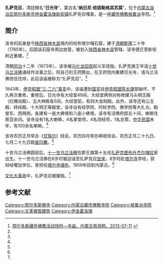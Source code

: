 {{Infobox Tibetan Buddhist monastery
|name =扎萨克召
|image = 
|image size = 250px
|alt = 
|caption = 
|t=
|w=
|to = 
|ipa={{IPA|}}
|z=
|thdl=
|e=
|tc=扎薩克召
|s=扎萨克召
|p=
|m=
|k=
|pushpin_map = 
|latd =  | latm =  | lats =  | latNS = 
|longd=  | longm= | longs =| longEW = 
|iso_region = 
|map_caption = 
|mapsize = 
|location_country = 中国
|location = {{CHN}}[[内蒙古自治区|内蒙古自治区]][[鄂尔多斯市|鄂尔多斯市]][[伊金霍洛旗|伊金霍洛旗]]
|coordinates_display =
|founded_by = 
|date_founded =
|date_renovated =
|sect = [[格鲁派|格鲁派]]
|mather =
|children =
|dedicated_to = 
|tulku =[[乌兰活佛|乌兰活佛]]
|head_lama = 
|head_mgh =
|no._of_monks = 
|architecture = 
|festivals =
|footnotes = 
}}

'''扎萨克召'''，清廷赐名“'''日光寺'''”，蒙古名“'''纳日尼·给固勒格其苏莫'''”，位于[[内蒙古自治区|内蒙古自治区]][[鄂尔多斯市|鄂尔多斯市]][[伊金霍洛旗|伊金霍洛旗]][[新街镇|新街镇]]扎萨克召嘎查，是一座[[藏传佛教|藏传佛教]][[格鲁派|格鲁派]]寺院。<ref name=dcd>[http://www.nmglyw.com/html/2012/eerduosiwenhua_1005/2469.html 鄂尔多斯藏传佛教活动场所—寺庙，内蒙古旅游网，2013-07-11] {{webarchive|url=https://archive.is/20130715090919/http://www.nmglyw.com/html/2012/eerduosiwenhua_1005/2469.html |date=2013-07-15 }}</ref>

==简介==
该寺的前身是今[[陕西省|陕西省]][[神木县|神木县]]境内的哈布塔尔嘎石窟，建于[[清朝|清朝]][[乾隆|乾隆]]二十年（1765年）。后因该石窟寺周边放垦，被划入[[陕西省|陕西省]][[神木县|神木县]]管辖，该寺便迁至新街附近重建。<ref name=dcd/>

清朝[[同治|同治]]十二年（1873年），该寺被[[马化龙|马化龙]][[回民|回民]]起义军烧毁。扎萨克旗王爷请[[乌兰活佛|十世乌兰活佛]]诵经作法事之后，将自己的王府腾出，在王府院内重建日光寺，请乌兰活佛担任住持，此后该庙被称为“扎萨克召”。<ref name=dcd/>

1943年，[[伊盟事变|伊克昭盟“三·二六”事变]]中，该庙遭到[[国军|国军]]驻[[伊克昭盟|伊克昭盟]][[陈长捷|陈长捷]]部破坏，不久再次重修。重修后，日光寺有大经堂49间，大经堂两侧对称修建马头明王殿（红帽派殿）、五大神殿各5间。大经堂前，有四大金刚殿。此外，该寺还有公主殿、转经殿、十大明王等殿堂。该寺设有经学院、时轮学院、佛学院等大扎仓。殿堂东、西两侧，各建有一座大佛塔和八座小佛塔。该寺有活佛府邸五十间，喇嘛住房百余间。该寺设有1名大喇嘛，4名掌堂师，4名领经师，1名总管。[[中华民国|中华民国]]末年，有100余名喇嘛。<ref name=dcd/>

该寺农历正月举办《[[甘珠尔|甘珠尔]]》经会，农历四月举办嘛呢经会。农历正月二十九日、七月二十九日跳[[查玛舞|查玛舞]]。<ref name=dcd/>

十世乌兰活佛圆寂后，[[十一世乌兰活佛|十一世乌兰活佛]]在郡王旗第十五任[[扎萨克|扎萨克]][[图布升杰尔嘎拉|图布升杰尔嘎拉]]家出生。十一世乌兰活佛在6岁时被迎请至扎萨克召[[坐床|坐床]]，8岁时赴[[塔尔寺|塔尔寺]]学经，获辩经噶加学位，曾担任[[塔尔寺|塔尔寺]][[堪布|堪布]]，1959年回到内蒙古。<ref name=dcd/>

[[文化大革命|文化大革命]]中，扎萨克召被摧毁。<ref name=dcd/>

==参考文献==
{{reflist}}

[[Category:鄂尔多斯佛寺|Category:鄂尔多斯佛寺]]
[[Category:内蒙古藏传佛教寺院|Category:内蒙古藏传佛教寺院]]
[[Category:格鲁派寺院|Category:格鲁派寺院]]
[[Category:文革被毁建筑|Category:文革被毁建筑]]
[[Category:伊金霍洛旗|Category:伊金霍洛旗]]